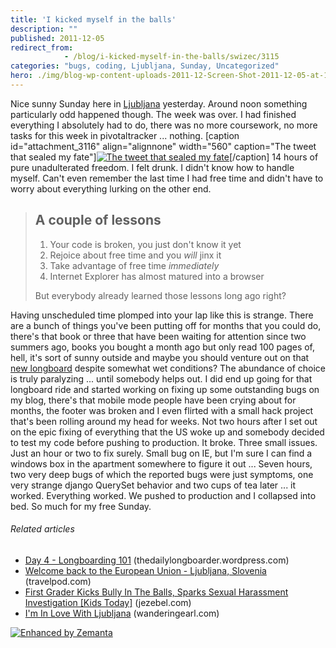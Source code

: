 ```yaml
---
title: 'I kicked myself in the balls'
description: ""
published: 2011-12-05
redirect_from: 
            - /blog/i-kicked-myself-in-the-balls/swizec/3115
categories: "bugs, coding, Ljubljana, Sunday, Uncategorized"
hero: ./img/blog-wp-content-uploads-2011-12-Screen-Shot-2011-12-05-at-12.34.59-PM.png
---
```

Nice sunny Sunday here in [Ljubljana](<http://maps.google.com/maps?ll=46.0555555556,14.5083333333&spn=0.1,0.1&q=46.0555555556,14.5083333333 (Ljubljana)&t=h> "Ljubljana") yesterday. Around noon something particularly odd happened though. The week was over. I had finished everything I absolutely had to do, there was no more coursework, no more tasks for this week in pivotaltracker ... nothing. \[caption id="attachment_3116" align="alignnone" width="560" caption="The tweet that sealed my fate"][![The tweet that sealed my fate](http://swizec.com/blog/wp-content/uploads/2011/12/Screen-Shot-2011-12-05-at-12.34.59-PM.png "The tweet that sealed my fate")](./img/blog-wp-content-uploads-2011-12-Screen-Shot-2011-12-05-at-12.34.59-PM.png)\[/caption] 14 hours of pure unadulterated freedom. I felt drunk. I didn't know how to handle myself. Can't even remember the last time I had free time and didn't have to worry about everything lurking on the other end.

> ## A couple of lessons
>
> 1. Your code is broken, you just don't know it yet
> 2. Rejoice about free time and you _will_ jinx it
> 3. Take advantage of free time _immediately_
> 4. Internet Explorer has almost matured into a browser
>
> But everybody already learned those lessons long ago right?

Having unscheduled time plomped into your lap like this is strange. There are a bunch of things you've been putting off for months that you could do, there's that book or three that have been waiting for attention since two summers ago, books you bought a month ago but only read 100 pages of, hell, it's sort of sunny outside and maybe you should venture out on that [new longboard](http://instagr.am/p/WeRpv/) despite somewhat wet conditions? The abundance of choice is truly paralyzing ... until somebody helps out. I did end up going for that longboard ride and started working on fixing up some outstanding bugs on my blog, there's that mobile mode people have been crying about for months, the footer was broken and I even flirted with a small hack project that's been rolling around my head for weeks. Not two hours after I set out on the epic fixing of everything that the US woke up and somebody decided to test my code before pushing to production. It broke. Three small issues. Just an hour or two to fix surely. Small bug on IE, but I'm sure I can find a windows box in the apartment somewhere to figure it out ... Seven hours, two very deep bugs of which the reported bugs were just symptoms, one very strange django QuerySet behavior and two cups of tea later ... it worked. Everything worked. We pushed to production and I collapsed into bed. So much for my free Sunday.

###### Related articles

- [Day 4 - Longboarding 101](http://thedailylongboarder.wordpress.com/2011/09/27/day-4-longboarding-101/) (thedailylongboarder.wordpress.com)
- [Welcome back to the European Union - Ljubljana, Slovenia](http://blog.travelpod.com/travel-blog-entries/adambrownell/1/1321987855/tpod.html) (travelpod.com)
- [First Grader Kicks Bully In The Balls, Sparks Sexual Harassment Investigation \[Kids Today\]](http://jezebel.com/5864948/first-grader-kicks-bully-in-the-balls-sparks-sexual-harassment-investigation) (jezebel.com)
- [I'm In Love With Ljubljana](http://www.wanderingearl.com/im-in-love-with-ljubljana/) (wanderingearl.com)

[![Enhanced by Zemanta](http://img.zemanta.com/zemified_e.png?x-id=d4491664-5c1e-4068-983b-bf4398ecf699)](http://www.zemanta.com/ "Enhanced by Zemanta")